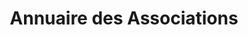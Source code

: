---
layout: ../../../layouts/AssoSort.astro
title: "Annuaire des Associations"
typeFilter: autre
affiliationFilter: sciences
---